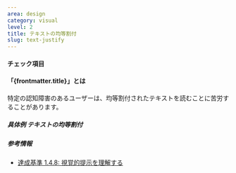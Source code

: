 ```yaml
---
area: design
category: visual
level: 2
title: テキストの均等割付
slug: text-justify
---
```



#### チェック項目

<Checkpoint title="複数行にわたるテキストを均等割り付けにせず、左寄せもしくは右寄せにする"/>

#### 「{frontmatter.title}」とは

特定の認知障害のあるユーザーは、均等割付されたテキストを読むことに苦労することがあります。

##### 具体例 テキストの均等割付

<Cases>
  <Case type="bad" title="均等割付"/>
  <Case type="good" title="均等割り付け"/>
</Cases>

##### 参考情報

- [達成基準 1.4.8: 視覚的提示を理解する](https://waic.jp/docs/WCAG21/Understanding/visual-presentation.html)

